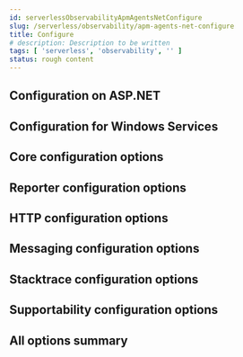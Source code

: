 ```yaml
---
id: serverlessObservabilityApmAgentsNetConfigure
slug: /serverless/observability/apm-agents-net-configure
title: Configure
# description: Description to be written
tags: [ 'serverless', 'observability', '' ]
status: rough content
---
```



<RoughContent />


<Configuration />

## Configuration on ASP.NET

<ConfigurationOnAspNet />

## Configuration for Windows Services

<ConfigurationForWindowsServices />

## Core configuration options

<ConfigCore />

## Reporter configuration options

<ConfigReporter />

## HTTP configuration options

<ConfigHttp />

## Messaging configuration options

<ConfigMessaging />

## Stacktrace configuration options

<ConfigStacktrace />

## Supportability configuration options

<ConfigSupportability />

## All options summary

<ConfigAllOptionsSummary />

